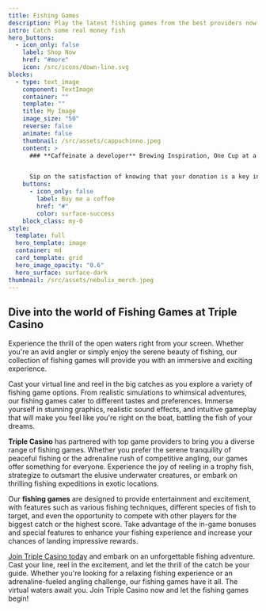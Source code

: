 ```yaml
---
title: Fishing Games
description: Play the latest fishing games from the best providers now!
intro: Catch some real money fish
hero_buttons:
  - icon_only: false
    label: Shop Now
    href: "#more"
    icon: /src/icons/down-line.svg
blocks:
  - type: text_image
    component: TextImage
    container: ""
    template: ""
    title: My Image
    image_size: "50"
    reverse: false
    animate: false
    thumbnail: /src/assets/cappuchinno.jpeg
    content: >
      ### **Caffeinate a developer** Brewing Inspiration, One Cup at a Time.


      Sip on the satisfaction of knowing that your donation is a key ingredient in fueling creativity. Your support empowers artists, writers, musicians, and content creators to keep innovating, producing, and delighting the world with their work. With each cup of virtual coffee, you’re helping transform visions into reality.
    buttons:
      - icon_only: false
        label: Buy me a coffee
        href: "#"
        color: surface-success
    block_class: my-0
style:
  template: full
  hero_template: image
  container: md
  card_template: grid
  hero_image_opacity: "0.6"
  hero_surface: surface-dark
thumbnail: /src/assets/nebulix_merch.jpeg
---
```

## Dive into the world of Fishing Games at Triple Casino

Experience the thrill of the open waters right from your screen. Whether you're an avid angler or simply enjoy the serene beauty of fishing, our collection of fishing games will provide you with an immersive and exciting experience.

Cast your virtual line and reel in the big catches as you explore a variety of fishing game options. From realistic simulations to whimsical adventures, our fishing games cater to different tastes and preferences. Immerse yourself in stunning graphics, realistic sound effects, and intuitive gameplay that will make you feel like you're right on the boat, battling the fish of your dreams.

**Triple Casino** has partnered with top game providers to bring you a diverse range of fishing games. Whether you prefer the serene tranquility of peaceful fishing or the adrenaline rush of competitive angling, our games offer something for everyone. Experience the joy of reeling in a trophy fish, strategize to outsmart the elusive underwater creatures, or embark on thrilling fishing expeditions in exotic locations.

Our **fishing games** are designed to provide entertainment and excitement, with features such as various fishing techniques, different species of fish to target, and even the opportunity to compete with other players for the biggest catch or the highest score. Take advantage of the in-game bonuses and special features to enhance your fishing experience and increase your chances of landing impressive rewards.


[Join Triple Casino today](https://triple.casino/join/) and embark on an unforgettable fishing adventure. Cast your line, reel in the excitement, and let the thrill of the catch be your guide. Whether you're looking for a relaxing fishing experience or an adrenaline-fueled angling challenge, our fishing games have it all. The virtual waters await you. Join Triple Casino now and let the fishing games begin!
